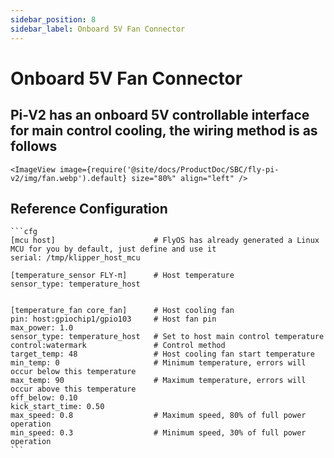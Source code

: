 ```yaml
---
sidebar_position: 8
sidebar_label: Onboard 5V Fan Connector
---
```





# Onboard 5V Fan Connector

## Pi-V2 has an onboard 5V controllable interface for main control cooling, the wiring method is as follows
    <ImageView image={require('@site/docs/ProductDoc/SBC/fly-pi-v2/img/fan.webp').default} size="80%" align="left" />


## Reference Configuration

    ```cfg
    [mcu host]                      # FlyOS has already generated a Linux MCU for you by default, just define and use it           
    serial: /tmp/klipper_host_mcu 

    [temperature_sensor FLY-π]      # Host temperature
    sensor_type: temperature_host


    [temperature_fan core_fan]      # Host cooling fan
    pin: host:gpiochip1/gpio103     # Host fan pin
    max_power: 1.0
    sensor_type: temperature_host   # Set to host main control temperature
    control:watermark               # Control method
    target_temp: 48                 # Host cooling fan start temperature
    min_temp: 0                     # Minimum temperature, errors will occur below this temperature
    max_temp: 90                    # Maximum temperature, errors will occur above this temperature
    off_below: 0.10
    kick_start_time: 0.50
    max_speed: 0.8                  # Maximum speed, 80% of full power operation
    min_speed: 0.3                  # Minimum speed, 30% of full power operation
    ```